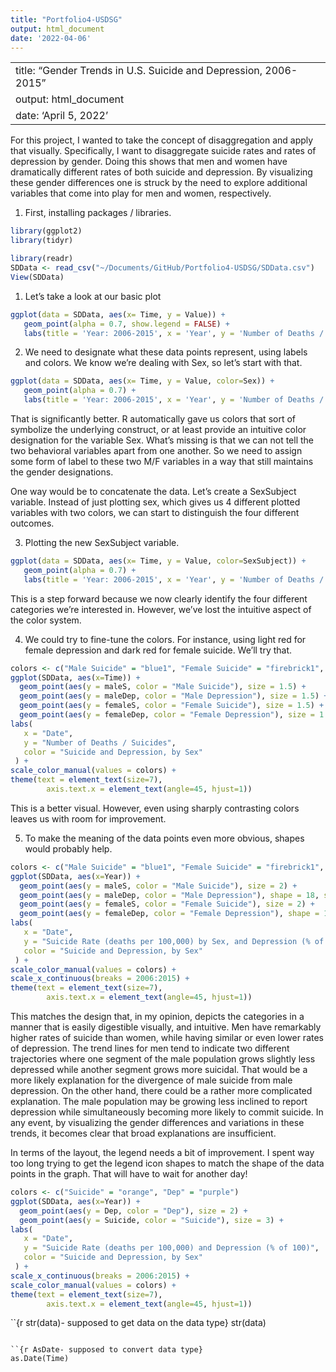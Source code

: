 ```yaml
---
title: "Portfolio4-USDSG"
output: html_document
date: '2022-04-06'
---
```


---
title: "Gender Trends in U.S. Suicide and Depression, 2006-2015"
output: html_document
date: 'April 5, 2022'
---

For this project, I wanted to take the concept of disaggregation and apply that visually. Specifically, I want to disaggregate suicide rates and rates of depression by gender. Doing this shows that men and women have dramatically different rates of both suicide and depression. By visualizing these gender differences one is struck by the need to explore additional variables that come into play for men and women, respectively. 

1) First, installing packages / libraries. 

```r
library(ggplot2)
library(tidyr)
```

```r
library(readr)
SDData <- read_csv("~/Documents/GitHub/Portfolio4-USDSG/SDData.csv") 
View(SDData)
```


1) Let's take a look at our basic plot
```r
ggplot(data = SDData, aes(x= Time, y = Value)) +
   geom_point(alpha = 0.7, show.legend = FALSE) +
   labs(title = 'Year: 2006-2015', x = 'Year', y = 'Number of Deaths / Suicides')
```

2) We need to designate what these data points represent, using labels and colors. We know we're dealing with Sex, so let's start with that. 
```r
ggplot(data = SDData, aes(x= Time, y = Value, color=Sex)) +
   geom_point(alpha = 0.7) +
   labs(title = 'Year: 2006-2015', x = 'Year', y = 'Number of Deaths / Suicides', color = "Sex")
```

That is significantly better. R automatically gave us colors that sort of symbolize the underlying construct, or at least provide an intuitive color designation for the variable Sex. What's missing is that we can not tell the two behavioral variables apart from one another. So we need to assign some form of label to these two M/F variables in a way that still maintains the gender designations.

One way would be to concatenate the data. Let's create a SexSubject variable. Instead of just plotting sex, which gives us 4 different plotted variables with two colors, we can start to distinguish the four different outcomes.   

3) Plotting the new SexSubject variable.
```r
ggplot(data = SDData, aes(x= Time, y = Value, color=SexSubject)) +
   geom_point(alpha = 0.7) +
   labs(title = 'Year: 2006-2015', x = 'Year', y = 'Number of Deaths / Suicides', color = "Suicide and Depression, by Sex")
```

This is a step forward because we now clearly identify the four different categories we're interested in. However, we've lost the intuitive aspect of the color system. 

4) We could try to fine-tune the colors. For instance, using light red for female depression and dark red for female suicide. We'll try that. 



```r
colors <- c("Male Suicide" = "blue1", "Female Suicide" = "firebrick1", "Male Depression" = "lightblue2", "Female Depression" = "lightpink")
ggplot(SDData, aes(x=Time)) +
  geom_point(aes(y = maleS, color = "Male Suicide"), size = 1.5) +
  geom_point(aes(y = maleDep, color = "Male Depression"), size = 1.5) +
  geom_point(aes(y = femaleS, color = "Female Suicide"), size = 1.5) +
  geom_point(aes(y = femaleDep, color = "Female Depression"), size = 1.5) +
labs(                                
   x = "Date",
   y = "Number of Deaths / Suicides",
   color = "Suicide and Depression, by Sex"
 ) +
scale_color_manual(values = colors) +
theme(text = element_text(size=7),
        axis.text.x = element_text(angle=45, hjust=1))
```

This is a better visual. However, even using sharply contrasting colors leaves us with room for improvement. 

5) To make the meaning of the data points even more obvious, shapes would probably help. 

```r
colors <- c("Male Suicide" = "blue1", "Female Suicide" = "firebrick1", "Male Depression" = "lightblue2", "Female Depression" = "lightpink")
ggplot(SDData, aes(x=Year)) +
  geom_point(aes(y = maleS, color = "Male Suicide"), size = 2) +
  geom_point(aes(y = maleDep, color = "Male Depression"), shape = 18, size = 2) +
  geom_point(aes(y = femaleS, color = "Female Suicide"), size = 2) +
  geom_point(aes(y = femaleDep, color = "Female Depression"), shape = 18, size = 2) +
labs(                                
   x = "Date",
   y = "Suicide Rate (deaths per 100,000) by Sex, and Depression (% of 100) by Sex",
   color = "Suicide and Depression, by Sex"
 ) +
scale_color_manual(values = colors) +
scale_x_continuous(breaks = 2006:2015) +
theme(text = element_text(size=7),
        axis.text.x = element_text(angle=45, hjust=1))
```

This matches the design that, in my opinion, depicts the categories in a manner that is easily digestible visually, and intuitive. 
Men have remarkably higher rates of suicide than women, while having similar or even lower rates of depression. The trend lines for men tend to indicate two different trajectories where one segment of the male population grows slightly less depressed while another segment grows more suicidal. That would be a more likely explanation for the divergence of male suicide from male depression. 
On the other hand, there could be a rather more complicated explanation. The male population may be growing less inclined to report depression while simultaneously becoming more likely to commit suicide. In any event, by visualizing the gender differences and variations in these trends, it becomes clear that broad explanations are insufficient.

In terms of the layout, the legend needs a bit of improvement. I spent way too long trying to get the legend icon shapes to match the shape of the data points in the graph. That will have to wait for another day!


```r
colors <- c("Suicide" = "orange", "Dep" = "purple")
ggplot(SDData, aes(x=Year)) +
  geom_point(aes(y = Dep, color = "Dep"), size = 2) +
  geom_point(aes(y = Suicide, color = "Suicide"), size = 3) +
labs(                                
   x = "Date",
   y = "Suicide Rate (deaths per 100,000) and Depression (% of 100)",
   color = "Suicide and Depression, by Sex"
 ) +
scale_x_continuous(breaks = 2006:2015) +
scale_color_manual(values = colors) +
theme(text = element_text(size=7),
        axis.text.x = element_text(angle=45, hjust=1))
```

``{r str(data)- supposed to get data on the data type} 
str(data)
```

``{r AsDate- supposed to convert data type} 
as.Date(Time)
```

